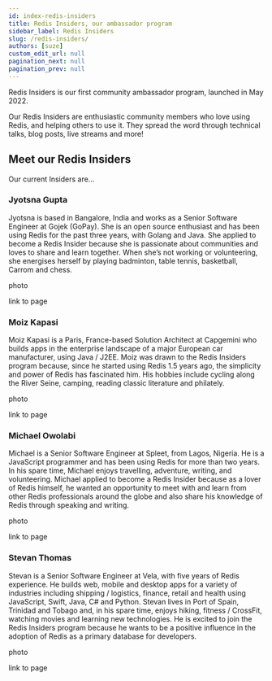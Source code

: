 ```yaml
---
id: index-redis-insiders
title: Redis Insiders, our ambassador program
sidebar_label: Redis Insiders
slug: /redis-insiders/
authors: [suze]
custom_edit_url: null
pagination_next: null
pagination_prev: null
---
```


Redis Insiders is our first community ambassador program, launched in May 2022.

Our Redis Insiders are enthusiastic community members who love using Redis, and helping others to use it.  They spread the word through technical talks, blog posts, live streams and more!

## Meet our Redis Insiders

Our current Insiders are...

### Jyotsna Gupta

Jyotsna is based in Bangalore, India and works as a Senior Software Engineer at Gojek (GoPay).  She is an open source enthusiast and has been using Redis for the past three years, with Golang and Java.  She applied to become a Redis Insider because she is passionate about communities and loves to share and learn together.  When she’s not working or volunteering, she energises herself by playing badminton, table tennis, basketball, Carrom and chess.

photo

link to page

### Moiz Kapasi

Moiz Kapasi is a Paris, France-based Solution Architect at Capgemini who builds apps in the enterprise landscape of a major European car manufacturer, using Java / J2EE.  Moiz was drawn to the Redis Insiders program because, since he started using Redis 1.5 years ago, the simplicity and power of Redis has fascinated him.  His hobbies include cycling along the River Seine, camping, reading classic literature and philately.

photo

link to page

### Michael Owolabi

Michael is a Senior Software Engineer at Spleet, from Lagos, Nigeria.  He is a JavaScript programmer and has been using Redis for more than two years.  In his spare time, Michael enjoys travelling, adventure, writing, and volunteering.  Michael applied to become a Redis Insider because as a lover of Redis himself, he wanted an opportunity to meet with and learn from other Redis professionals around the globe and also share his knowledge of Redis through speaking and writing.

photo

link to page

### Stevan Thomas

Stevan is a Senior Software Engineer at Vela, with five years of Redis experience.  He builds web, mobile and desktop apps for a variety of industries including shipping / logistics, finance, retail and health using JavaScript, Swift, Java, C# and Python.  Stevan lives in Port of Spain, Trinidad and Tobago and, in his spare time, enjoys hiking, fitness / CrossFit, watching movies and learning new technologies.  He is excited to join the Redis Insiders program because he wants to be a positive influence in the adoption of Redis as a primary database for developers.

photo

link to page

